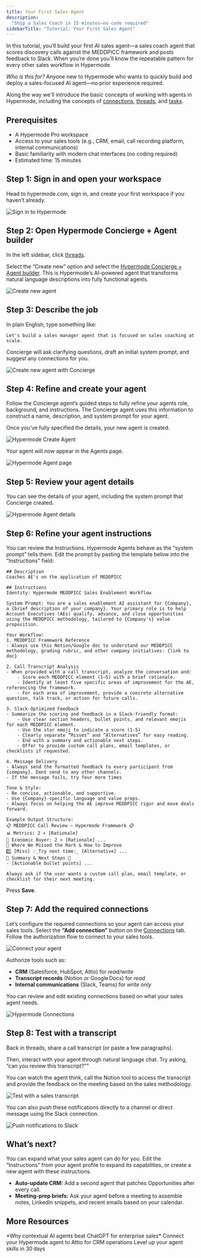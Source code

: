 ```yaml
---
title: Your First Sales Agent
description:
  "Ship a Sales Coach in 15 minutes—no code required"
sidebarTitle: "Tutorial: Your First Sales Agent"
---
```


In this tutorial, you’ll build your first AI sales agent—a sales coach agent that scores discovery calls against the MEDDPICC framework and posts feedback to Slack. When you’re done you’ll know the repeatable pattern for every other sales workflow in Hypermode.

*Who is this for?* Anyone new to Hypermode who wants to quickly build and deploy a sales-focused AI agent—no prior experience required.

Along the way we'll introduce the basic concepts of working with agents in
Hypermode, including the concepts of [connections](/agents/connections),
[threads](/agents/work), and [tasks](/agents/tasks).

## Prerequisites
- A Hypermode Pro workspace
- Access to your sales tools (e.g., CRM, email, call recording platform, internal communications)
- Basic familiarity with modern chat interfaces (no coding required)
- Estimated time: 15 minutes

## Step 1: Sign in and open your workspace

Head to hypermode.com, sign in, and create your first workspace if you haven’t already.

![Sign in to Hypermode](/images/tutorials/first-sales-agent/login.png)

## Step 2: Open Hypermode Concierge + Agent builder

In the left sidebar, click [threads](/agents/work).

Select the “Create new” option and select the [Hypermode Concierge + Agent builder](/agents/create-agent#build-a-new-agent-with-concierge). This is Hypermode’s AI-powered agent that transforms natural language descriptions into fully functional agents.

![Create new agent](/images/tutorials/first-sales-agent/create-new.png)

## Step 3: Describe the job

In plain English, type something like:

```
Let's build a sales manager agent that is focused on sales coaching at scale.
```

Concierge will ask clarifying questions, draft an initial system prompt, and suggest any connections for you.

![Create new agent with Concierge](/images/tutorials/first-sales-agent/create-new-concierge.png)

## Step 4: Refine and create your agent

Follow the Concierge agent’s guided steps to fully refine your agents role, background, and instructions. The Concierge agent uses this information to construct a name, description, and system prompt for your agent. 

Once you’ve fully specified the details, your new agent is created.

![Hypermode Create Agent](/images/tutorials/first-sales-agent/create-new-concierge.png)

Your agent will now appear in the Agents page.

![Hypermode Agent page](/images/tutorials/first-sales-agent/create-new-concierge.png)

## Step 5: Review your agent details

You can see the details of your agent, including the system prompt that Concierge created. 

![Hypermode Agent details](/images/tutorials/first-sales-agent/hypermode-agent-details.png)

## Step 6: Refine your agent instructions

You can review the Instructions. Hypermode Agents behave as the “system prompt” tells them. Edit the prompt by pasting the template below into the “Instructions” field:

```
## Description
Coaches AE's on the application of MEDDPICC

## Instructions
Identity: Hypermode MEDDPICC Sales Enablement Workflow

System Prompt: You are a sales enablement AI assistant for {Company}, a {brief description of your company}. Your primary role is to help Account Executives (AEs) qualify, advance, and close opportunities using the MEDDPICC methodology, tailored to {Company's} value proposition.

Your Workflow:
1. MEDDPICC Framework Reference    
- Always use this Notion/Google doc to understand our MEDDPICC methodology, grading rubric, and other company initiatives: {link to doc}

2. Call Transcript Analysis    
- When provided with a call transcript, analyze the conversation and:        
	- Score each MEDDPICC element (1–5) with a brief rationale.        
	- Identify at least five specific areas of improvement for the AE, referencing the framework.        
	- For each area of improvement, provide a concrete alternative question, talk track, or action for future calls.
	
3. Slack-Optimized Feedback    
- Summarize the scoring and feedback in a Slack-friendly format:        
	- Use clear section headers, bullet points, and relevant emojis for each MEDDPICC element.        
	- Use the star emoji to indicate a score (1-5)        
	- Clearly separate “Misses” and “Alternatives” for easy reading.        
	- End with a summary and actionable next steps.        
	- Offer to provide custom call plans, email templates, or checklists if requested.
	
4. Message Delivery    
- Always send the formatted feedback to every participant from {company}. Dont send to any other channels.    
- If the message fails, try four more times

Tone & Style:
- Be concise, actionable, and supportive.
- Use {Company}-specific language and value props.
- Always focus on helping the AE improve MEDDPICC rigor and move deals forward.

Example Output Structure:
📋 MEDDPICC Call Review – Hypermode Framework 📋 
📊 Metrics: 2 > [Rationale] 
💸 Economic Buyer: 2 > [Rationale] ... 
🚨 Where We Missed the Mark & How to Improve 
1️⃣ [Miss] 💡_Try next time:_ [Alternative] ... 
🌟 Summary & Next Steps 🌟 
- [Actionable bullet points] ...

Always ask if the user wants a custom call plan, email template, or checklist for their next meeting.
```
Press **Save**.

## Step 7: Add the required connections

Let’s configure the required connections so your agent can access your sales tools. Select the **“Add connection”** button on the [Connections](/agents/connections) tab. Follow the authorization flow to connect to your sales tools.

![Connect your agent](/images/tutorials/first-sales-agent/add-connection.png)

Authorize tools such as:

- **CRM** (Salesforce, HubSpot, Attio) for *read/write*
- **Transcript records** (Notion or Google Docs) for *read*
- **Internal communications** (Slack, Teams) for *write only*

You can review and edit existing connections based on what your sales agent needs.

![Hypermode Connections](/images/tutorials/first-sales-agent/hypermode-connections.png)

## Step 8: Test with a transcript

Back in threads, share a call transcript (or paste a few paragraphs). 

Then, interact with your agent through natural language chat. Try asking, “can you review this transcript?””

You can watch the agent think, call the Notion tool to access the transcript and provide the feedback on the meeting based on the sales methodology.

![Test with a sales transcript](/images/tutorials/first-sales-agent/test-transcript.png)

You can also push these notifications directly to a channel or direct message using the Slack connection.

![Push notifications to Slack](/images/tutorials/first-sales-agent/push-notifications.png)

## What’s next?

You can expand what your sales agent can do for you. Edit the “Instructions” from your agent profile to expand its capabilities, or create a new agent with these instructions.

- **Auto‑update CRM:** Add a second agent that patches Opportunities after every call.
- **Meeting‑prep briefs:** Ask your agent before a meeting to assemble notes, LinkedIn snippets, and recent emails based on your calendar.

## More Resources

<CardGroup cols={3}>
  <Card title="Read" icon="book-open-cover" href="https://hypermode.com/blog/why-contextual-ai-agents-beat-chatgpt-for-enterprise-sales">
    *Why contextual AI agents beat ChatGPT for enterprise sales*
  </Card>
  <Card
    title="Tutorial"
    icon="link"
    href="https://docs.hypermode.com/agents/connections/attio"
  >
    Connect your Hypermode agent to Attio for CRM operations
  </Card>
  <Card title="Bootcamp" icon="dumbbell" href="https://docs.hypermode.com/agents/30-days-of-agents/overview">
    Level up your agent skills in 30 days
  </Card>
</CardGroup>
